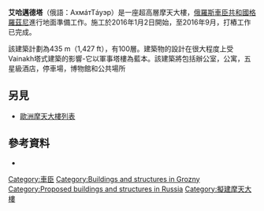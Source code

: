 {{Refimprove|time=2021-03-14T09:48:35+00:00}}
'''艾哈邁德塔'''（俄語：АхмáтТáуэр）是一座超高層摩天大樓，[[俄羅斯|俄羅斯]][[車臣共和國|車臣共和國]][[格羅茲尼|格羅茲尼]]進行地面準備工作。施工於2016年1月2日開始，至2016年9月，打樁工作已完成。

該建築計劃為435 m（1,427 ft），有100層。建築物的設計在很大程度上受Vainakh塔式建築的影響-它以軍事塔樓為藍本。該建築將包括辦公室，公寓，五星級酒店，停車場，博物館和公共場所
== 另見 ==
*[[歐洲摩天大樓列表|歐洲摩天大樓列表]]

==參考資料==
{{reflist}}
*{{Cite web|url=http://smbuil.ru/en/what-we-do/mfk-akhmat-tauer/struktura/|title=Akhmat Tower – SMART BUILDING LLC|language=en-US|access-date=2016-08-06}}

[[Category:車臣|Category:車臣]]
[[Category:Buildings_and_structures_in_Grozny|Category:Buildings and structures in Grozny]]
[[Category:Proposed_buildings_and_structures_in_Russia|Category:Proposed buildings and structures in Russia]]
[[Category:擬建摩天大樓|Category:擬建摩天大樓]]